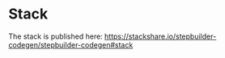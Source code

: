 # Stack

The stack is published here: https://stackshare.io/stepbuilder-codegen/stepbuilder-codegen#stack
